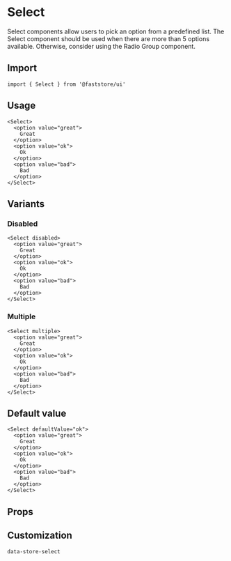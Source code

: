 
# Select

Select components allow users to pick an option from a predefined list. The Select component should be used when there are more than 5 options available. Otherwise, consider using the Radio Group component.

## Import

```tsx
import { Select } from '@faststore/ui'
```

## Usage

```tsx live
<Select>
  <option value="great">
    Great
  </option>
  <option value="ok">
    Ok
  </option>
  <option value="bad">
    Bad
  </option>
</Select>
```

## Variants

### Disabled

```tsx live
<Select disabled>
  <option value="great">
    Great
  </option>
  <option value="ok">
    Ok
  </option>
  <option value="bad">
    Bad
  </option>
</Select>
```

### Multiple

```tsx live
<Select multiple>
  <option value="great">
    Great
  </option>
  <option value="ok">
    Ok
  </option>
  <option value="bad">
    Bad
  </option>
</Select>
```

## Default value

```tsx live
<Select defaultValue="ok">
  <option value="great">
    Great
  </option>
  <option value="ok">
    Ok
  </option>
  <option value="bad">
    Bad
  </option>
</Select>
```

## Props

<PropsSection name="Select" />

## Customization

`data-store-select`
